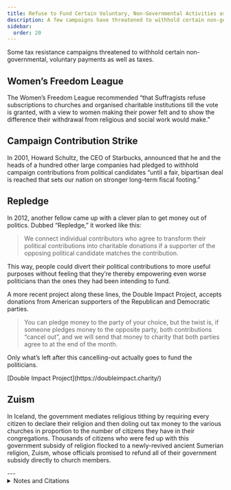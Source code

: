 ```yaml
---
title: Refuse to Fund Certain Voluntary, Non-Governmental Activities as Well
description: A few campaigns have threatened to withhold certain non-governmental, voluntary payments as well as taxes.
sidebar:
  order: 20
---
```


Some tax resistance campaigns threatened to withhold certain non-governmental, voluntary payments as well as taxes.

## <Badge text="Example" size="medium" /> Women’s Freedom League

The Women’s Freedom League recommended “that Suffragists refuse subscriptions to churches and organised charitable institutions till the vote is granted, with a view to women making their power felt and to show the difference their withdrawal from religious and social work would make.”

## <Badge text="Example" size="medium" /> Campaign Contribution Strike

In 2001, Howard Schultz, the CEO of Starbucks, announced that he and the heads of a hundred other large companies had pledged to withhold campaign contributions from political candidates “until a fair, bipartisan deal is reached that sets our nation on stronger long-term fiscal footing.”

## <Badge text="Example" size="medium" /> Repledge

In 2012, another fellow came up with a clever plan to get money out of politics.
Dubbed “Repledge,” it worked like this:

> We connect individual contributors who agree to transform their political contributions into charitable donations if a supporter of the opposing political candidate matches the contribution.

This way, people could divert their political contributions to more useful purposes without feeling that they’re thereby empowering even worse politicians than the ones they had been intending to fund.

A more recent project along these lines, the Double Impact Project, accepts donations from American supporters of the Republican and Democratic parties.

> You can pledge money to the party of your choice, but the twist is, if someone pledges money to the opposite party, both contributions “cancel out”, and we will send that money to charity that both parties agree to at the end of the month.

Only what’s left after this cancelling-out actually goes to fund the politicians.

<Aside type="tip" title="Links">
[Double Impact Project](https://doubleimpact.charity/)
</Aside>

## <Badge text="Example" size="medium" /> Zuism

In Iceland, the government mediates religious tithing by requiring every citizen to declare their religion and then doling out tax money to the various churches in proportion to the number of citizens they have in their congregations.
Thousands of citizens who were fed up with this government subsidy of religion flocked to a newly-revived ancient Sumerian religion, Zuism, whose officials promised to refund all of their government subsidy directly to church members.

<Aside type="tip" title="Wikipedia">
  <WikipediaBadge title="Women’s Freedom League" url="https://en.wikipedia.org/wiki/Women%27s_Freedom_League" />
  <WikipediaBadge title="Howard Schultz" />
  <WikipediaBadge title="Zuism" />
</Aside>
---

<details>
<summary>Notes and Citations</summary>

* [“Women’s Freedom League Annual Conference”](https://news.google.com/newspapers?id=wuI6AAAAIBAJ&sjid=6ikMAAAAIBAJ&pg=1628%2C13012391) <i>The Vote</i> 3 April 1914, p. 379
* Hartman, Rachel Rose [“Starbucks CEO says 100+ businesses to withhold campaign donations over debt”](https://www.yahoo.com/news/blogs/ticket/starbucks-ceo-says-100-businesses-withhold-campaign-donations-155827913.html) <i>Yahoo! News</i> 25 August 2011

  No such “fair, bipartisan deal” was reached.
  Indeed, if anything Congress got even more histrionically dysfunctional with its “fiscal cliffs” and “sequesters” and other such games.
  In late 2012 I looked up a handful of the signers of this pledge at a website that tracks political contributions, to see if they’d held to their vow.
  What I found was not very encouraging.
  Whole Foods chief Walter Robb, for instance, donated $5,000 to the Democratic National Committee about ten months after signing the pledge.
  Tim Armstrong of AOL donated $30,000 to the Republican National Committee between May and September of 2012, along with additional contributions to a senatorial candidate and to Mitt Romney’s campaign.
  Mickey Drexler of J Crew donated to several Democratic Party organizations.
  Campaign organizer Howard Schultz himself couldn’t resist the temptation to drop $1,000 into Congresswoman Nita Lowey’s campaign bucket.

* Sherwood, Harriet [“Icelanders flock to religion revering Sumerian gods and tax rebates”](https://www.theguardian.com/world/2015/dec/08/new-icelandic-religion-sumerian-gods-tax-rebates-zuism) <i>The Guardian</i> 8 December 2015

</details>
